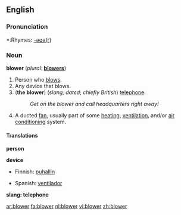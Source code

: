 ==English==

===Pronunciation===
*:Rhymes: [[Rhymes:English:-əʊə(r)|-əʊə(r)]]

===Noun===
'''blower'''  (''plural:'' '''[[blowers]]''')
# Person who [[blow]]s.
# Any device that blows.
# ('''the blower''') (''slang, dated''; ''chiefly British'') [[telephone]].
#:''Get on the blower and call headquarters right away!''
# A ducted [[fan]], usually part of some [[heating]], [[ventilation]], and/or [[air conditioning]] system.

====Translations====
'''person'''
{{top}}
{{mid}}
{{bottom}}

'''device'''
{{top}}
*Finnish: [[puhallin]]
{{mid}}
*Spanish: [[ventilador]]
{{bottom}}

'''slang: telephone'''
<!--add slang terms for "telephone" to this table, where these exist-->
{{top}}
{{mid}}
{{bottom}}

<!--move to separate page:
:[[suction blower]]:
*[[Spanish]]: aspirador.
-->

[[ar:blower]]
[[fa:blower]]
[[nl:blower]]
[[vi:blower]]
[[zh:blower]]
